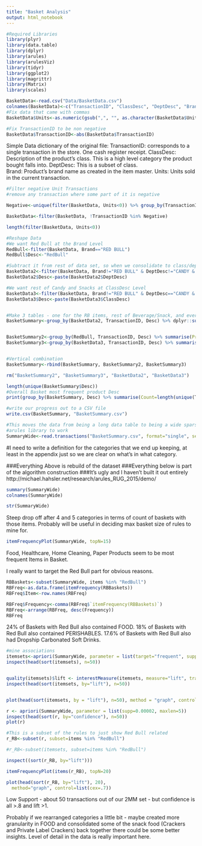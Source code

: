 ---
title: "Basket Analysis"
output: html_notebook
---
```{r}
#Required Libraries
library(plyr)
library(data.table)
library(dplyr)
library(arules)
library(arulesViz)
library(tidyr)
library(ggplot2)
library(magrittr)
library(Matrix)
library(scales)
```

```{r}
BasketData<-read.csv("Data/BasketData.csv")
colnames(BasketData)<-c("TransactionID", "ClassDesc", "DeptDesc", "Brand", "Units")
#Fix data that came with commas
BasketData$Units<-as.numeric(gsub(",", "", as.character(BasketData$Units)))

#Fix TransactionID to be non negative
BasketData$TransactionID<-abs(BasketData$TransactionID)
```

Simple Data dictionary of the original file:
TransactionID: corresponds to a single transaction in the store. One cash register receipt.
ClassDesc: Description of the product's class.  This is a high level category the product bought falls into.
DeptDesc: This is a subset of class.  
Brand: Product's brand name as created in the item master.
Units: Units sold in the current transaction.

```{r}

#Filter negative Unit Transactions
#remove any transaction where some part of it is negative

Negative<-unique(filter(BasketData, Units<0)) %>% group_by(TransactionID) %>% summarise()

BasketData<-filter(BasketData, !TransactionID %in% Negative)

length(filter(BasketData, Units<0))

#Reshape Data
#We want Red Bull at the Brand Level
RedBull<-filter(BasketData, Brand=="RED BULL")
RedBull$Desc<-"RedBull"

#Subtract it from rest of data set, so when we consolidate to class/dept level for remainder it isn't double counted
BasketData2<-filter(BasketData, Brand!="RED BULL" & DeptDesc!="CANDY & SNACKS")
BasketData2$Desc<-paste(BasketData2$DeptDesc)

#We want rest of Candy and Snacks at ClassDesc Level
BasketData3<-filter(BasketData, Brand!="RED BULL" & DeptDesc=="CANDY & SNACKS")
BasketData3$Desc<-paste(BasketData3$ClassDesc)


#Make 3 tables - one for the RB items, rest of Beverage/Snack, and everything else in store
BasketSummary<-group_by(BasketData2, TransactionID, Desc) %>% dplyr::summarise(Present=1)


BasketSummary2<-group_by(RedBull, TransactionID, Desc) %>% summarise(Present=1)
BasketSummary3<-group_by(BasketData3, TransactionID, Desc) %>% summarise(Present=1)


#Vertical combination
BasketSummary<-rbind(BasketSummary, BasketSummary2, BasketSummary3)

rm("BasketSummary2", "BasketSummary3", "BasketData2", "BasketData3")

length(unique(BasketSummary$Desc))
#Overall Basket most frequent product Desc
print(group_by(BasketSummary, Desc) %>% summarise(Count=length(unique(TransactionID))) %>% arrange(-Count))

#write our progress out to a CSV file
write.csv(BasketSummary, "BasketSummary.csv")

#This moves the data from being a long data table to being a wide sparse matrix as required for the 
#arules library to work
SummaryWide<-read.transactions("BasketSummary.csv", format="single", sep=",", cols=c("TransactionID", "Desc"))


```

#I need to write a definition for the categories that we end up keeping, at least in the appendix just so we are clear on what's in what category.



###Everything Above is rebuild of the dataset
###Everything below is part of the algorithm construction
###It's ugly and I haven't built it out entirely
http://michael.hahsler.net/research/arules_RUG_2015/demo/


```{r}

summary(SummaryWide)
colnames(SummaryWide)

str(SummaryWide)

```

Steep drop off after 4 and 5 categories in terms of count of baskets with those items.  Probably will be useful in deciding max basket size of rules to mine for.


```{r fig.width=8.5, fig.height=4}
itemFrequencyPlot(SummaryWide, topN=15)
```

Food, Healthcare, Home Cleaning, Paper Products seem to be most frequent Items in Basket.

I really want to target the Red Bull part for obvious reasons.

```{r}
RBBaskets<-subset(SummaryWide, items %in% "RedBull")
RBFreq<-as.data.frame(itemFrequency(RBBaskets))
RBFreq$Item<-row.names(RBFreq)

RBFreq$Frequency<-comma(RBFreq$`itemFrequency(RBBaskets)`)
RBFreq<-arrange(RBFreq, desc(Frequency))
RBFreq
```

24% of Baskets with Red Bull also contained FOOD.
18% of Baskets with Red Bull also contained PERISHABLES.
17.6% of Baskets with Red Bull also had Dropship Carbonated Soft Drinks.


```{r fig.height=8, fig.width=8}
#mine associations
itemsets<-apriori(SummaryWide, parameter = list(target="frequent", supp=0.001, minlen=1))
inspect(head(sort(itemsets), n=50))


quality(itemsets)$lift <- interestMeasure(itemsets, measure="lift", trans = SummaryWide)
inspect(head(sort(itemsets, by="lift"), n=50))


plot(head(sort(itemsets, by = "lift"), n=50), method = "graph", control=list(cex=.8))

r <- apriori(SummaryWide, parameter = list(supp=0.00002, maxlen=5))
inspect(head(sort(r, by="confidence"), n=50))
plot(r)

```

```{r}
#This is a subset of the rules to just show Red Bull related
r_RB<-subset(r, subset=items %in% "RedBull")

#r_RB<-subset(itemsets, subset=items %in% "RedBull")

inspect((sort(r_RB, by="lift")))

itemFrequencyPlot(items(r_RB), topN=20)

plot(head(sort(r_RB, by="lift"), 20),
  method="graph", control=list(cex=.7))

```

Low Support - about 50 transactions out of our 2MM set - but confidence is all >.8 and lift >1.

Probably if we rearranged categories a little bit - maybe created more granularity in FOOD and consolidated some of the snack food (Crackers and Private Label Crackers) back together there could be some better insights.  Level of detail in the data is really important here.